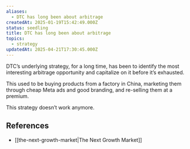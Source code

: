 ```yaml
---
aliases:
  - DTC has long been about arbitrage
createdAt: 2025-01-19T15:42:49.000Z
status: seedling
title: DTC has long been about arbitrage
topics:
  - strategy
updatedAt: 2025-04-21T17:30:45.000Z
---
```

DTC’s underlying strategy, for a long time, has been to identify the most interesting arbitrage opportunity and capitalize on it before it’s exhausted.

This used to be buying products from a factory in China, marketing them through cheap Meta ads and good branding, and re-selling them at a premium.

This strategy doesn’t work anymore.

## References

- [[the-next-growth-market|The Next Growth Market]]
